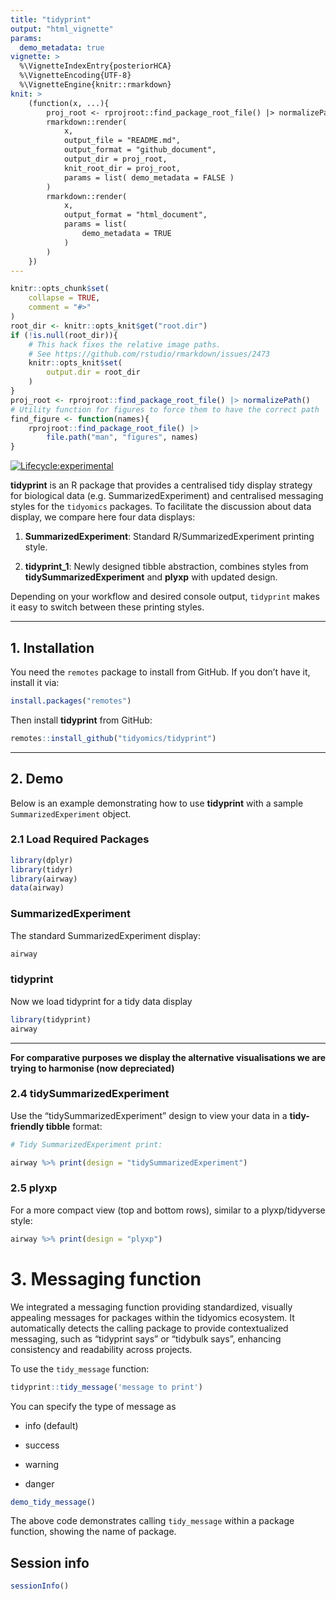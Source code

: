 ```yaml
---
title: "tidyprint"
output: "html_vignette"
params:
  demo_metadata: true
vignette: >
  %\VignetteIndexEntry{posteriorHCA}
  %\VignetteEncoding{UTF-8}
  %\VignetteEngine{knitr::rmarkdown}
knit: >
    (function(x, ...){
        proj_root <- rprojroot::find_package_root_file() |> normalizePath()
        rmarkdown::render(
            x, 
            output_file = "README.md", 
            output_format = "github_document", 
            output_dir = proj_root, 
            knit_root_dir = proj_root, 
            params = list( demo_metadata = FALSE ) 
        )
        rmarkdown::render(
            x,
            output_format = "html_document",
            params = list(
                demo_metadata = TRUE
            )
        )
    })
---
```


```r
knitr::opts_chunk$set(
    collapse = TRUE,
    comment = "#>"
)
root_dir <- knitr::opts_knit$get("root.dir")
if (!is.null(root_dir)){
    # This hack fixes the relative image paths. 
    # See https://github.com/rstudio/rmarkdown/issues/2473
    knitr::opts_knit$set(
        output.dir = root_dir
    )
}
proj_root <- rprojroot::find_package_root_file() |> normalizePath() 
# Utility function for figures to force them to have the correct path
find_figure <- function(names){
    rprojroot::find_package_root_file() |>
        file.path("man", "figures", names) 
}
```

<!-- badges: start -->

[![Lifecycle:experimental](https://lifecycle.r-lib.org/articles/figures/lifecycle-experimental.svg)](https://lifecycle.r-lib.org/articles/stages.html#experimental)

<!-- badges: end -->

**tidyprint** is an R package that provides a centralised tidy display strategy for biological data (e.g. SummarizedExperiment) and centralised messaging styles for the `tidyomics` packages. To facilitate the discussion about data display, we compare here four data displays:

1.  **SummarizedExperiment**: Standard R/SummarizedExperiment printing style.

2.  **tidyprint_1**: Newly designed tibble abstraction, combines styles from **tidySummarizedExperiment** and **plyxp** with updated design.

Depending on your workflow and desired console output, `tidyprint` makes it easy to switch between these printing styles.

------------------------------------------------------------------------

## 1. Installation

You need the `remotes` package to install from GitHub. If you don't have it, install it via:

```r
install.packages("remotes")
```

Then install **tidyprint** from GitHub:

```r
remotes::install_github("tidyomics/tidyprint")
```

------------------------------------------------------------------------

## 2. Demo

Below is an example demonstrating how to use **tidyprint** with a sample `SummarizedExperiment` object.

### 2.1 Load Required Packages

```r

library(dplyr)
library(tidyr)
library(airway)
data(airway)
```

### **SummarizedExperiment**

The standard SummarizedExperiment display:

```r

airway 

```

### **tidyprint**

Now we load tidyprint for a tidy data display

```r
library(tidyprint)
airway
```

------------------------------------------------------------------------

**For comparative purposes we display the alternative visualisations we are trying to harmonise (now depreciated)**

### 2.4 **tidySummarizedExperiment**

Use the "tidySummarizedExperiment" design to view your data in a **tidy-friendly tibble** format:

```r

# Tidy SummarizedExperiment print:

airway %>% print(design = "tidySummarizedExperiment")

```

### 2.5 **plyxp**

For a more compact view (top and bottom rows), similar to a plyxp/tidyverse style:

```r

airway %>% print(design = "plyxp")

```

# 3. Messaging function

We integrated a messaging function providing standardized, visually appealing messages for packages within the tidyomics ecosystem. It automatically detects the calling package to provide contextualized messaging, such as "tidyprint says" or "tidybulk says", enhancing consistency and readability across projects.

To use the `tidy_message` function:

```r

tidyprint::tidy_message('message to print')

```

You can specify the type of message as

-   info (default)

-   success

-   warning

-   danger

```r

demo_tidy_message()

```

The above code demonstrates calling `tidy_message` within a package function, showing the name of package.

## Session info

```r

sessionInfo()

```
